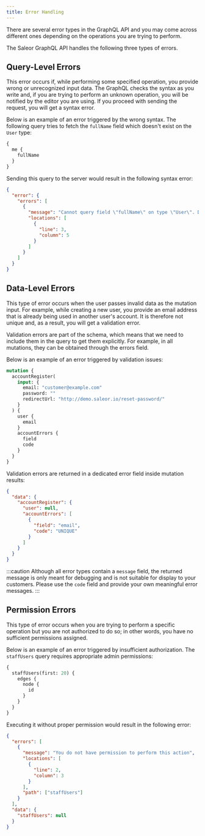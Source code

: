 ```yaml
---
title: Error Handling
---
```


There are several error types in the GraphQL API and you may come across different ones depending on the operations you are trying to perform.

The Saleor GraphQL API handles the following three types of errors.

## Query-Level Errors

This error occurs if, while performing some specified operation, you provide wrong or unrecognized input data. The GraphQL checks the syntax as you write and, if you are trying to perform an unknown operation, you will be notified by the editor you are using. If you proceed with sending the request, you will get a syntax error.

Below is an example of an error triggered by the wrong syntax. The following query tries to fetch the `fullName` field which doesn't exist on the `User` type:

```graphql
{
  me {
    fullName
  }
}
```

Sending this query to the server would result in the following syntax error:

```json
{
  "error": {
    "errors": [
      {
        "message": "Cannot query field \"fullName\" on type \"User\". Did you mean \"firstName\" or \"lastName\"?",
        "locations": [
          {
            "line": 3,
            "column": 5
          }
        ]
      }
    ]
  }
}
```

## Data-Level Errors

This type of error occurs when the user passes invalid data as the mutation input. For example, while creating a new user, you provide an email address that is already being used in another user's account. It is therefore not unique and, as a result, you will get a validation error.

Validation errors are part of the schema, which means that we need to include them in the query to get them explicitly. For example, in all mutations, they can be obtained through the errors field.

Below is an example of an error triggered by validation issues:

```graphql {12-15}
mutation {
  accountRegister(
    input: {
      email: "customer@example.com"
      password: ""
      redirectUrl: "http://demo.saleor.io/reset-password/"
    }
  ) {
    user {
      email
    }
    accountErrors {
      field
      code
    }
  }
}
```

Validation errors are returned in a dedicated error field inside mutation results:

```json {5-10}
{
  "data": {
    "accountRegister": {
      "user": null,
      "accountErrors": [
        {
          "field": "email",
          "code": "UNIQUE"
        }
      ]
    }
  }
}
```

:::caution
Although all error types contain a `message` field, the returned message is only meant for debugging and is not suitable for display to your customers. Please use the `code` field and provide your own meaningful error messages.
:::

## Permission Errors

This type of error occurs when you are trying to perform a specific operation but you are not authorized to do so; in other words, you have no sufficient permissions assigned.

Below is an example of an error triggered by insufficient authorization. The `staffUsers` query requires appropriate admin permissions:

```graphql
{
  staffUsers(first: 20) {
    edges {
      node {
        id
      }
    }
  }
}
```

Executing it without proper permission would result in the following error:

```json
{
  "errors": [
    {
      "message": "You do not have permission to perform this action",
      "locations": [
        {
          "line": 2,
          "column": 3
        }
      ],
      "path": ["staffUsers"]
    }
  ],
  "data": {
    "staffUsers": null
  }
}
```

